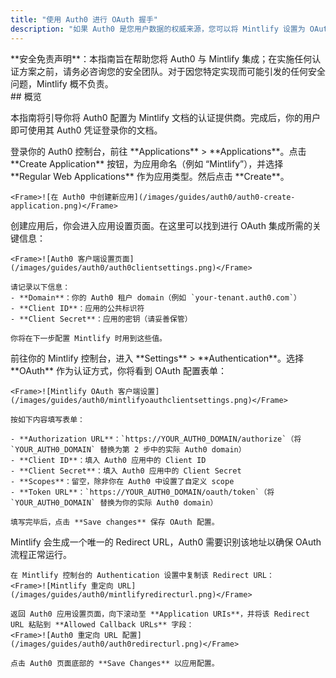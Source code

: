 ```yaml
---
title: "使用 Auth0 进行 OAuth 握手"
description: "如果 Auth0 是您用户数据的权威来源，您可以将 Mintlify 设置为 OAuth 客户端应用以对用户进行认证。"
---
```


<Note>
  **安全免责声明**：本指南旨在帮助您将 Auth0 与 Mintlify 集成；在实施任何认证方案之前，请务必咨询您的安全团队。对于因您特定实现而可能引发的任何安全问题，Mintlify 概不负责。
</Note>

<div id="overview">
  ## 概览
</div>

本指南将引导你将 Auth0 配置为 Mintlify 文档的认证提供商。完成后，你的用户即可使用其 Auth0 凭证登录你的文档。

<Steps>
  <Step title="在 Auth0 中创建 Regular Web Application">
    登录你的 Auth0 控制台，前往 **Applications** > **Applications**。点击 **Create Application** 按钮，为应用命名（例如 “Mintlify”），并选择 **Regular Web Applications** 作为应用类型。然后点击 **Create**。
    
    <Frame>![在 Auth0 中创建新应用](/images/guides/auth0/auth0-create-application.png)</Frame>
  </Step>
  <Step title="获取客户端信息">
    创建应用后，你会进入应用设置页面。在这里可以找到进行 OAuth 集成所需的关键信息：
    
    <Frame>![Auth0 客户端设置页面](/images/guides/auth0/auth0clientsettings.png)</Frame>
    
    请记录以下信息：
    - **Domain**：你的 Auth0 租户 domain（例如 `your-tenant.auth0.com`）
    - **Client ID**：应用的公共标识符
    - **Client Secret**：应用的密钥（请妥善保管）
    
    你将在下一步配置 Mintlify 时用到这些值。
  </Step>
  <Step title="设置 Mintlify 客户端">
    前往你的 Mintlify 控制台，进入 **Settings** > **Authentication**。选择 **OAuth** 作为认证方式，你将看到 OAuth 配置表单：
    
    <Frame>![Mintlify OAuth 客户端设置](/images/guides/auth0/mintlifyoauthclientsettings.png)</Frame>
    
    按如下内容填写表单：
    
    - **Authorization URL**：`https://YOUR_AUTH0_DOMAIN/authorize`（将 `YOUR_AUTH0_DOMAIN` 替换为第 2 步中的实际 Auth0 domain）
    - **Client ID**：填入 Auth0 应用中的 Client ID
    - **Client Secret**：填入 Auth0 应用中的 Client Secret
    - **Scopes**：留空，除非你在 Auth0 中设置了自定义 scope
    - **Token URL**：`https://YOUR_AUTH0_DOMAIN/oauth/token`（将 `YOUR_AUTH0_DOMAIN` 替换为你的实际 Auth0 domain）
    
    填写完毕后，点击 **Save changes** 保存 OAuth 配置。
  </Step>
  <Step title="配置 Callback URL">
    Mintlify 会生成一个唯一的 Redirect URL，Auth0 需要识别该地址以确保 OAuth 流程正常运行。
    
    在 Mintlify 控制台的 Authentication 设置中复制该 Redirect URL：
    <Frame>![Mintlify 重定向 URL](/images/guides/auth0/mintlifyredirecturl.png)</Frame>
    
    返回 Auth0 应用设置页面，向下滚动至 **Application URIs**，并将该 Redirect URL 粘贴到 **Allowed Callback URLs** 字段：
    <Frame>![Auth0 重定向 URL 配置](/images/guides/auth0/auth0redirecturl.png)</Frame>
    
    点击 Auth0 页面底部的 **Save Changes** 以应用配置。
  </Step>
</Steps>